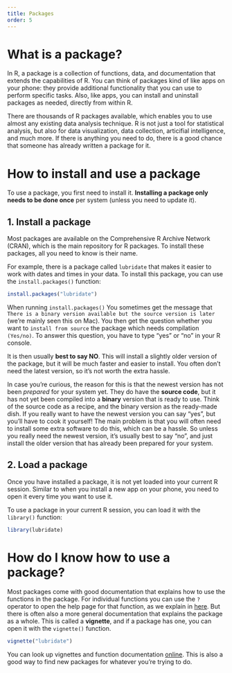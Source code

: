 ```yaml
---
title: Packages
order: 5
---
```


# What is a package? {#what-is-a-package}


In R, a package is a collection of functions, data, and documentation that extends the capabilities of R. 
You can think of packages kind of like apps on your phone: they provide additional functionality that you can use to perform specific tasks.
Also, like apps, you can install and uninstall packages as needed, directly from within R.

There are thousands of R packages available, which enables you to use almost any existing data analysis technique.
R is not just a tool for statistical analysis, but also for data visualization, data collection, articifial intelligence, and much more.
If there is anything you need to do, there is a good chance that someone has already written a package for it.

# How to install and use a package

To use a package, you first need to install it. **Installing a package only needs to be done once** per system (unless you need to update it).

## 1. Install a package

Most packages are available on the Comprehensive R Archive Network (CRAN), which is the main repository for R packages.
To install these packages, all you need to know is their name.

For example, there is a package called `lubridate` that makes it easier to work with dates and times in your data.
To install this package, you can use the `install.packages()` function:

```r
install.packages("lubridate")
```

::: {.callout-warning title="What if R asks tot 'install from source'?" collapse="true"}

When running `install.packages()` You sometimes get the message that `There is a binary version available but the source version is later` (we're mainly seen this on Mac). You then get the question whether you want to `install from source` the package which needs compilation `(Yes/no)`. 
To answer this question, you have to type "yes" or "no" in your R console. 

It is then usually **best to say NO**. 
This will install a slightly older version of the package, but it will be much faster and easier to install.
You often don't need the latest version, so it's not worth the extra hassle.

In case you're curious, the reason for this is that the newest version has not been *prepared* for your system yet.
They do have the **source code**, but it has not yet been compiled into a **binary** version that is ready to use.
Think of the source code as a recipe, and the binary version as the ready-made dish.
If you really want to have the newest version you can say "yes", but you'll have to cook it yourself! 
The main problem is that you will often need to install some extra software to do this, which can be a hassle.
So unless you really need the newest version, it's usually best to say "no", and just install the older version that has already been prepared for your system.
:::

## 2. Load a package

Once you have installed a package, it is not yet loaded into your current R session.
Similar to when you install a new app on your phone, you need to open it every time you want to use it.

To use a package in your current R session, you can load it with the `library()` function:

```r
library(lubridate)
```

# How do I know how to use a package?

Most packages come with good documentation that explains how to use the functions in the package.
For individual functions you can use the `?` operator to open the help page for that function, as we explain in [here](../good-to-know/function-documentation.qmd).
But there is often also a more general documentation that explains the package as a whole.
This is called a **vignette**, and if a package has one, you can open it with the `vignette()` function.

```r
vignette("lubridate")
```

You can look up vignettes and function documentation [online](https://www.rdocumentation.org/). 
This is also a good way to find new packages for whatever you're trying to do.

